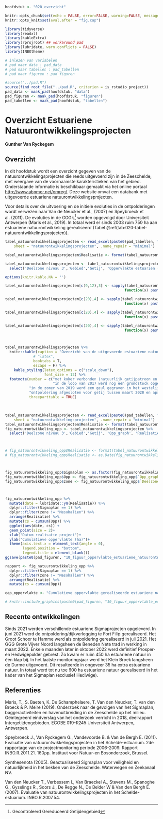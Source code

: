 ```r

hoofdstuk <- "020_overzicht"

```

```r

knitr::opts_chunk$set(echo = FALSE, error=FALSE, warning=FALSE, message=FALSE, cache=FALSE, fig.showtext = TRUE, dpi = 300)
knitr::opts_knit$set(eval.after = "fig.cap")


```

```r

library(tidyverse)
library(readxl)
library(kableExtra)
library(rprojroot) ## workaround pad
library(lubridate, warn.conflicts = FALSE)
library(INBOtheme)

```

```r

# inlezen van variabelen
# pad naar data : pad_data
# pad naar tabellen : pad_tabellen
# pad naar figuren : pad_figuren

#source("../pad.R")
source(find_root_file("../pad.R", criterion = is_rstudio_project))
pad_data <- maak_pad(hoofdstuk, "data")
pad_figuren <- maak_pad(hoofdstuk, "figuren")
pad_tabellen <- maak_pad(hoofdstuk, "tabellen")

```

# Overzicht Estuariene Natuurontwikkelingsprojecten

**Gunther Van Ryckegem**

## Overzicht

In dit hoofdstuk wordt een overzicht gegeven van de natuurontwikkelingsprojecten die reeds uitgevoerd zijn in de Zeeschelde, met weergave van de voornaamste karakteristieken van het gebied.
Onderstaande informatie is beschikbaar gemaakt via het online portaal <http://www.abpmer.net/omreg/>.
Deze website omvat een databank met uitgevoerde estuariene natuurontwikkelingsprojecten.

Voor details over de uitvoering en de initiele evoluties in de ontpolderingen wordt verwezen naar Van de Neucker et al., (2007) en Speybroeck et al. (2011).
De evoluties in de GGG's[^overzicht-1] worden opgevolgd door Universiteit Antwerpen (Maris et al., 2019).
In totaal werd er sinds 2003 ruim 750 ha aan estuariene natuurontwikkeling gerealiseerd (Tabel \@ref(tab:020-tabel-natuurontwikkelingsprojecten)).

[^overzicht-1]: Gecontroleerd Gereduceerd Getijdengebied

```r

tabel_natuurontwikkelingsprojecten <- read_excel(paste0(pad_tabellen, "020_Overzicht_tabellen.xlsx"), 
    sheet = "natuurontwikkelingsprojecten", .name_repair = "minimal")

tabel_natuurontwikkelingsprojecten$Realisatie <- format(tabel_natuurontwikkelingsprojecten$Realisatie, format="%Y-%m")

tabel_natuurontwikkelingsprojecten <- tabel_natuurontwikkelingsprojecten %>% 
  select('Deelzone niveau 3','Gebied','Getij', 'Oppervlakte estuarien (ha)', 'Realisatie', 'Sigmaplan Estuarien gebied')

options(knitr.kable.NA = '')

tabel_natuurontwikkelingsprojecten[c(9,12),3] <- sapply(tabel_natuurontwikkelingsprojecten[c(9,12),3], 
                                                       function(x) paste0(x, footnote_marker_number(1)))

tabel_natuurontwikkelingsprojecten[c(20),4] <- sapply(tabel_natuurontwikkelingsprojecten[c(20),4], 
                                                       function(x) paste0(x, footnote_marker_number(2)))

tabel_natuurontwikkelingsprojecten[c(20),4] <- sapply(tabel_natuurontwikkelingsprojecten[c(20),4], 
                                                       function(x) paste0(x, footnote_marker_number(3)))

tabel_natuurontwikkelingsprojecten[c(20),4] <- sapply(tabel_natuurontwikkelingsprojecten[c(20),4], 
                                                       function(x) paste0(x, footnote_marker_number(4)))



tabel_natuurontwikkelingsprojecten %>% 
  knitr::kable(caption = "Overzicht van de uitgevoerde estuariene natuurontwikkelingsprojecten langsheen de Zeeschelde en zijrivieren. De gebieden staan gerangschikt van grens BE-NL stroomopwaarts. MWeA - Meest Wenselijk Alternatief - geactualiseerd Sigmaplan gebieden zijn geselecteerd (Synthesenota, 2005).",
             # "latex", 
             booktabs = T,
             escape = F) %>% 
    kable_styling(latex_options = c("scale_down"),
                  font_size = 12) %>%
  footnote(number = c("met koker verbonden (natuurlijk getijpatroon en dynamiek is beïnvloed)",
                      "in de loop van 2017 werd nog een grondstock opgeruimd en toegevoegd aan de ontpoldering (+ 2.2 ha)",
           "in de zomer van 2019 werd een geul gegraven in het westelijk deel van de Wijmeers en ging estuariene oppervlakte tijdelijk verloren door de aanleg van een zandstock",
           "ontpoldering afgesloten voor getij tussen maart 2020 en april 2021 voor de aanleg van een vloedschaar in oostelijk deel"),
           threeparttable = TRUE)

```

<br/>

```r

tabel_natuurontwikkelingsprojecten <- read_excel(paste0(pad_tabellen, "020_Overzicht_tabellen.xlsx"), 
    sheet = "natuurontwikkelingsprojecten", .name_repair = "minimal")
tabel_natuurontwikkelingsprojecten$Realisatie <- format(tabel_natuurontwikkelingsprojecten$Realisatie, format="%Y-%m")
fig_natuurontwikkeling_opp <- tabel_natuurontwikkelingsprojecten %>% 
  select('Deelzone niveau 3','Gebied','Getij', 'Opp_graph', 'Realisatie', 'Sigmaplan Estuarien gebied')



# fig_natuurontwikkeling_opp$Realisatie <- format(tabel_natuurontwikkelingsprojecten$Realisatie, format="%Y-%m")
# fig_natuurontwikkeling_opp$Realisatie <- as.Date(fig_natuurontwikkeling_opp$Realisatie)



fig_natuurontwikkeling_opp$Sigmaplan <- as.factor(fig_natuurontwikkeling_opp$`Sigmaplan Estuarien gebied`)
fig_natuurontwikkeling_opp$Opp <- fig_natuurontwikkeling_opp$`Opp_graph`
fig_natuurontwikkeling_opp$zone <- fig_natuurontwikkeling_opp$`Deelzone niveau 3`



fig_natuurontwikkeling_opp %>%
  mutate(date = lubridate::ym(Realisatie)) %>% 
  dplyr::filter(Sigmaplan == 1) %>%
  dplyr::filter(zone != "Mesohalien") %>%
  arrange(Realisatie) %>% 
  mutate(cs = cumsum(Opp)) %>% 
  ggplot(aes(date, cs)) +
  geom_point(size = 2)+
  xlab("Datum realisatie project")+
  ylab("Cumulatieve oppervlakte (ha)")+
  theme(axis.text.x = element_text(angle = 0),
        legend.position = "bottom",
        legend.title = element_blank())
ggsave(paste0(pad_figuren, "10_figuur_oppervlakte_estuariene_natuurontwikkeling.jpg"))

rapport <- fig_natuurontwikkeling_opp %>%
  dplyr::filter(Sigmaplan == 1) %>%
  dplyr::filter(zone != "Mesohalien") %>%
  arrange(Realisatie) %>% 
  mutate(cs = cumsum(Opp)) 

cap_oppervlakte <- "Cumulatieve oppervlakte gerealiseerde estuariene natuurontwikkelingsgebieden in het kader van het Sigmaplan (MWeA) - exclusief Hedwige (NL)"

# knitr::include_graphics(paste0(pad_figuren, "10_figuur_oppervlakte_estuariene_natuurontwikkeling.jpg"))  
```

## Recente ontwikkelingen

Sinds 2021 werden verschillende estuariene Sigmaprojecten opgeleverd.
In juni 2021 werd de ontpoldering/dijkverlegging te Fort Filip gerealiseerd. Het Groot Schoor te Hamme werd als ontpoldering gerealiseerd in juli 2021. Het GGG Grote Vijver Noord langsheen de Beneden Nete trad in werking in maart 2022. Enkele maanden later in oktober 2022 werd definitief Prosper- en Hedwigepolder gebrest. Zo kwam er ruim 450 ha estuariene natuur in één klap bij. In het laatste monitoringsjaar werd het Klein Broek langsheen de Durme uitgevoerd. Dit resulteerde in ongeveer 35 ha extra estuariene natuur. In totaal werd tot nu toe 600 ha estuariene natuur gerealiseerd in het kader van het Sigmaplan (exclusief Hediwige).


## Referenties

Maris, T., S. Baeten, K. De Schamphelaere, T. Van den Neucker, T.
van den Broeck & P.
Meire (2019).
Onderzoek naar de gevolgen van het Sigmaplan, baggeractiviteiten en havenuitbreiding in de Zeeschelde op het milieu.
Geïntegreerd eindverslag van het onderzoek verricht in 2018, deelrapport Intergetijdengebieden.
ECOBE 019-R245 Universiteit Antwerpen, Antwerpen.

Speybroeck J., Van Ryckegem G., Vandevoorde B.
& Van de Bergh E.
(2011).
Evaluatie van natuurontwikkelingsprojecten in het Schelde-estuarium.
2de rapportage van de projectmonitoring periode 2006-2009.
Rapport INBO.R.2011.21.
160pp.
Instituut voor Natuur-en Bosonderzoek, Brussel.

Synthesenota (2005).
Geactualiseerd Sigmaplan voor veiligheid en natuurlijkheid in het bekken van de Zeeschelde.
Waterwegen en Zeekanaal NV.

Van den Neucker T., Verbessem I., Van Braeckel A., Stevens M., Spanoghe G., Gyselings R., Soors J., De Regge N., De Belder W & Van den Bergh E.
(2007).
Evaluatie van natuurontwikkelingsprojecten in het Schelde-estuarium.
INBO.R.2007.54.

